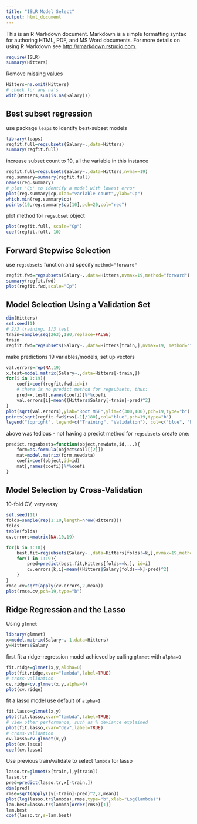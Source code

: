 ```yaml
---
title: "ISLR Model Select"
output: html_document
---
```


This is an R Markdown document. Markdown is a simple formatting syntax for authoring HTML, PDF, and MS Word documents. For more details on using R Markdown see <http://rmarkdown.rstudio.com>.


```r
require(ISLR)
summary(Hitters)
```
Remove missing values
```r
Hitters=na.omit(Hitters)
# check for any na's
with(Hitters,sum(is.na(Salary)))
```

Best subset regression
---
use package `leaps` to identify best-subset models
```r
library(leaps)
regfit.full=regsubsets(Salary~.,data=Hitters)
summary(regfit.full)
```

increase subset count to 19, all the variable in this instance
```r
regfit.full=regsubsets(Salary~.,data=Hitters,nvmax=19)
reg.summary=summary(regfit.full)
names(reg.summary)
# plot 'Cp' to identify a model with lowest error
plot(reg.summary$cp,xlab="variable count",ylab="Cp")
which.min(reg.summary$cp)
points(10,reg.summary$cp[10],pch=20,col="red")
```

plot method for `regsubset` object
```r
plot(regfit.full, scale="Cp")
coef(regfit.full, 10)
```


Forward Stepwise Selection
---
use `regsubsets` function and specify `method="forward"`
```r
regfit.fwd=regsubsets(Salary~.,data=Hitters,nvmax=19,method="forward")
summary(regfit.fwd)
plot(regfit.fwd,scale="Cp")

```

Model Selection Using a Validation Set
---
```r
dim(Hitters)
set.seed(1)
# 2/3 training, 1/3 test
train=sample(seq(263),180,replace=FALSE)
train
regfit.fwd=regsubsets(Salary~.,data=Hitters[train,],nvmax=19, method="forward")
```
make predictions
19 variables/models, set up vectors
```r
val.errors=rep(NA,19)
x.test=model.matrix(Salary~.,data=Hitters[-train,])
for(i in 1:19){
    coefi=coef(regfit.fwd,id=i)
    # there is no predict method for regsubsets, thus:
    pred=x.test[,names(coefi)]%*%coefi
    val.errors[i]=mean((Hitters$Salary[-train]-pred)^2)
}
plot(sqrt(val.errors),ylab="Root MSE",ylim=c(300,400),pch=19,type="b")
points(sqrt(regfit.fwd$rss[-1]/180),col="blue",pch=19,type="b")
legend("topright", legend=c("Training", "Validation"), col=c("blue", "black"), pch=19)
```
above was tedious - not having a predict method for `regsubsets`
create one:
```r
predict.regsubsets=function(object,newdata,id,...){
    form=as.formula(object$call[[2]])
    mat=model.matrix(form,newdata)
    coefi=coef(object,id=id)
    mat[,names(coefi)]%*%coefi
}
```

Model Selection by Cross-Validation
---
10-fold CV, very easy
```r
set.seed(11)
folds=sample(rep(1:10,length=nrow(Hitters)))
folds
table(folds)
cv.errors=matrix(NA,10,19)

for(k in 1:10){
    best.fit=regsubsets(Salary~.,data=Hitters[folds!=k,],nvmax=19,method="forward")
    for(i in 1:19){
        pred=predict(best.fit,Hitters[folds==k,], id=i)
        cv.errors[k,i]=mean((Hitters$Salary[folds==k]-pred)^2)
    }
}
rmse.cv=sqrt(apply(cv.errors,2,mean))
plot(rmse.cv,pch=19,type="b")
```

Ridge Regression and the Lasso
---
Using `glmnet`
```r
library(glmnet)
x=model.matrix(Salary~.-1,data=Hitters)
y=Hitters$Salary
```

first fit a ridge-regression model
achieved by calling `glmnet` with `alpha=0`
```r
fit.ridge=glmnet(x,y,alpha=0)
plot(fit.ridge,xvar="lambda",label=TRUE)
# cross-validation
cv.ridge=cv.glmnet(x,y,alpha=0)
plot(cv.ridge)
```

fit a lasso model
use default of `alpha=1`
```r
fit.lasso=glmnet(x,y)
plot(fit.lasso,xvar="lambda",label=TRUE)
# view other performance, such as % deviance explained
plot(fit.lasso,xvar="dev",label=TRUE)
# cross-validation
cv.lasso=cv.glmnet(x,y)
plot(cv.lasso)
coef(cv.lasso)
```

Use previous train/validate to select `lambda` for lasso
```r
lasso.tr=glmnet(x[train,],y[train])
lasso.tr
pred=predict(lasso.tr,x[-train,])
dim(pred)
rmse=sqrt(apply((y[-train]-pred)^2,2,mean))
plot(log(lasso.tr$lambda),rmse,type="b",xlab="Log(lambda)")
lam.best=lasso.tr$lambda[order(rmse)[1]]
lam.best
coef(lasso.tr,s=lam.best)
```